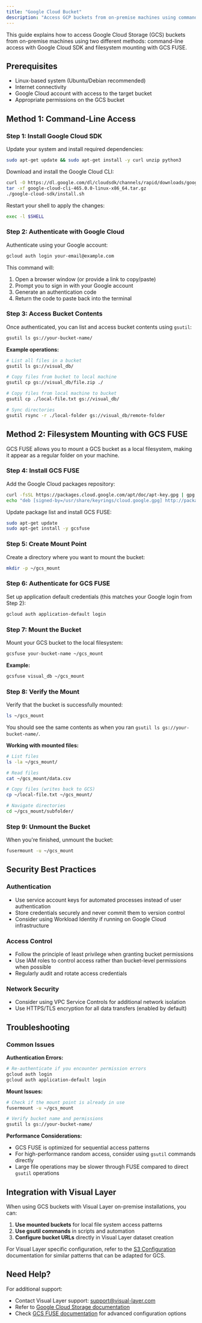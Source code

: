 ```yaml
---
title: "Google Cloud Bucket"
description: "Access GCP buckets from on-premise machines using command-line tools or filesystem mounting"
---
```


This guide explains how to access Google Cloud Storage (GCS) buckets from on-premise machines using two different methods: command-line access with Google Cloud SDK and filesystem mounting with GCS FUSE.

## Prerequisites

- Linux-based system (Ubuntu/Debian recommended)
- Internet connectivity
- Google Cloud account with access to the target bucket
- Appropriate permissions on the GCS bucket

## Method 1: Command-Line Access

### Step 1: Install Google Cloud SDK

Update your system and install required dependencies:

```bash
sudo apt-get update && sudo apt-get install -y curl unzip python3
```

Download and install the Google Cloud CLI:

```bash
curl -O https://dl.google.com/dl/cloudsdk/channels/rapid/downloads/google-cloud-cli-465.0.0-linux-x86_64.tar.gz
tar -xf google-cloud-cli-465.0.0-linux-x86_64.tar.gz
./google-cloud-sdk/install.sh
```

Restart your shell to apply the changes:

```bash
exec -l $SHELL
```

### Step 2: Authenticate with Google Cloud

Authenticate using your Google account:

```bash
gcloud auth login your-email@example.com
```

This command will:
1. Open a browser window (or provide a link to copy/paste)
2. Prompt you to sign in with your Google account
3. Generate an authentication code
4. Return the code to paste back into the terminal

### Step 3: Access Bucket Contents

Once authenticated, you can list and access bucket contents using `gsutil`:

```bash
gsutil ls gs://your-bucket-name/
```

**Example operations:**

```bash
# List all files in a bucket
gsutil ls gs://visual_db/

# Copy files from bucket to local machine
gsutil cp gs://visual_db/file.zip ./

# Copy files from local machine to bucket
gsutil cp ./local-file.txt gs://visual_db/

# Sync directories
gsutil rsync -r ./local-folder gs://visual_db/remote-folder
```

## Method 2: Filesystem Mounting with GCS FUSE

GCS FUSE allows you to mount a GCS bucket as a local filesystem, making it appear as a regular folder on your machine.

### Step 4: Install GCS FUSE

Add the Google Cloud packages repository:

```bash
curl -fsSL https://packages.cloud.google.com/apt/doc/apt-key.gpg | gpg --dearmor | sudo tee /usr/share/keyrings/cloud.google.gpg > /dev/null
echo "deb [signed-by=/usr/share/keyrings/cloud.google.gpg] http://packages.cloud.google.com/apt gcsfuse-jammy main" | sudo tee /etc/apt/sources.list.d/gcsfuse.list
```

Update package list and install GCS FUSE:

```bash
sudo apt-get update
sudo apt-get install -y gcsfuse
```

### Step 5: Create Mount Point

Create a directory where you want to mount the bucket:

```bash
mkdir -p ~/gcs_mount
```

### Step 6: Authenticate for GCS FUSE

Set up application default credentials (this matches your Google login from Step 2):

```bash
gcloud auth application-default login
```

### Step 7: Mount the Bucket

Mount your GCS bucket to the local filesystem:

```bash
gcsfuse your-bucket-name ~/gcs_mount
```

**Example:**
```bash
gcsfuse visual_db ~/gcs_mount
```

### Step 8: Verify the Mount

Verify that the bucket is successfully mounted:

```bash
ls ~/gcs_mount
```

You should see the same contents as when you ran `gsutil ls gs://your-bucket-name/`.

**Working with mounted files:**

```bash
# List files
ls -la ~/gcs_mount/

# Read files
cat ~/gcs_mount/data.csv

# Copy files (writes back to GCS)
cp ~/local-file.txt ~/gcs_mount/

# Navigate directories
cd ~/gcs_mount/subfolder/
```

### Step 9: Unmount the Bucket

When you're finished, unmount the bucket:

```bash
fusermount -u ~/gcs_mount
```

## Security Best Practices

### Authentication
- Use service account keys for automated processes instead of user authentication
- Store credentials securely and never commit them to version control
- Consider using Workload Identity if running on Google Cloud infrastructure

### Access Control
- Follow the principle of least privilege when granting bucket permissions
- Use IAM roles to control access rather than bucket-level permissions when possible
- Regularly audit and rotate access credentials

### Network Security
- Consider using VPC Service Controls for additional network isolation
- Use HTTPS/TLS encryption for all data transfers (enabled by default)

## Troubleshooting

### Common Issues

**Authentication Errors:**
```bash
# Re-authenticate if you encounter permission errors
gcloud auth login
gcloud auth application-default login
```

**Mount Issues:**
```bash
# Check if the mount point is already in use
fusermount -u ~/gcs_mount

# Verify bucket name and permissions
gsutil ls gs://your-bucket-name/
```

**Performance Considerations:**
- GCS FUSE is optimized for sequential access patterns
- For high-performance random access, consider using `gsutil` commands directly
- Large file operations may be slower through FUSE compared to direct `gsutil` operations

## Integration with Visual Layer

When using GCS buckets with Visual Layer on-premise installations, you can:

1. **Use mounted buckets** for local file system access patterns
2. **Use gsutil commands** in scripts and automation
3. **Configure bucket URLs** directly in Visual Layer dataset creation

For Visual Layer specific configuration, refer to the [S3 Configuration](/docs/on-prem/s3-configuration) documentation for similar patterns that can be adapted for GCS.

## Need Help?

For additional support:
- Contact Visual Layer support: [support@visual-layer.com](mailto:support@visual-layer.com)
- Refer to [Google Cloud Storage documentation](https://cloud.google.com/storage/docs)
- Check [GCS FUSE documentation](https://cloud.google.com/storage/docs/gcs-fuse) for advanced configuration options